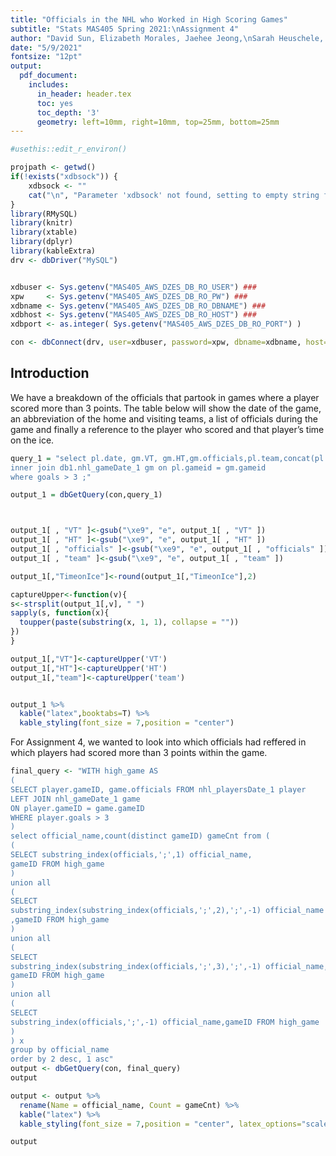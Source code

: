 ```yaml
---
title: "Officials in the NHL who Worked in High Scoring Games"
subtitle: "Stats MAS405 Spring 2021:\nAssignment 4"
author: "David Sun, Elizabeth Morales, Jaehee Jeong,\nSarah Heuschele, Tyler Chun, Yolanda Jin"
date: "5/9/2021"
fontsize: "12pt"
output: 
  pdf_document: 
    includes:
      in_header: header.tex
      toc: yes
      toc_depth: '3'
      geometry: left=10mm, right=10mm, top=25mm, bottom=25mm
---
```


```r
#usethis::edit_r_environ()

projpath <- getwd()
if(!exists("xdbsock")) {
    xdbsock <- ""
    cat("\n", "Parameter 'xdbsock' not found, setting to empty string for general usage", "\n")
}
library(RMySQL)
library(knitr)
library(xtable)
library(dplyr)
library(kableExtra)
drv <- dbDriver("MySQL")


xdbuser <- Sys.getenv("MAS405_AWS_DZES_DB_RO_USER") ### 
xpw     <- Sys.getenv("MAS405_AWS_DZES_DB_RO_PW") ### 
xdbname <- Sys.getenv("MAS405_AWS_DZES_DB_RO_DBNAME") ### 
xdbhost <- Sys.getenv("MAS405_AWS_DZES_DB_RO_HOST") ###
xdbport <- as.integer( Sys.getenv("MAS405_AWS_DZES_DB_RO_PORT") )

con <- dbConnect(drv, user=xdbuser, password=xpw, dbname=xdbname, host=xdbhost, port=xdbport, unix.sock=xdbsock)
```
## Introduction

We have a breakdown of the officials that partook in games where a player scored more than 3 points. The table below will show the date of the game, an abbreviation of the home and visiting teams, a list of officials during the game and finally a reference to the player who scored and that player’s time on the ice.

```r
query_1 = "select pl.date, gm.VT, gm.HT,gm.officials,pl.team,concat(pl.firstname,' ',pl.lastname) as First_Lastname,pl.timeonice TimeonIce,pl.goals from db1.nhl_playersDate_1 pl 
inner join db1.nhl_gameDate_1 gm on pl.gameid = gm.gameid
where goals > 3	;"

output_1 = dbGetQuery(con,query_1)



output_1[ , "VT" ]<-gsub("\xe9", "e", output_1[ , "VT" ])
output_1[ , "HT" ]<-gsub("\xe9", "e", output_1[ , "HT" ])
output_1[ , "officials" ]<-gsub("\xe9", "e", output_1[ , "officials" ])
output_1[ , "team" ]<-gsub("\xe9", "e", output_1[ , "team" ])

output_1[,"TimeonIce"]<-round(output_1[,"TimeonIce"],2)

captureUpper<-function(v){
s<-strsplit(output_1[,v], " ")
sapply(s, function(x){
  toupper(paste(substring(x, 1, 1), collapse = ""))
})
}

output_1[,"VT"]<-captureUpper('VT')
output_1[,"HT"]<-captureUpper('HT')
output_1[,"team"]<-captureUpper('team')


output_1 %>%
  kable("latex",booktabs=T) %>%
  kable_styling(font_size = 7,position = "center")


```


<!--
%In the NHL, many officials will work together on a game. We were more curious in breaking apart the officials and looking at how many games each individual official worked.
-->

For Assignment 4, we wanted to look into which officials had reffered in which players had scored more than 3 points within the game.

```r
final_query <- "WITH high_game AS
(
SELECT player.gameID, game.officials FROM nhl_playersDate_1 player
LEFT JOIN nhl_gameDate_1 game
ON player.gameID = game.gameID
WHERE player.goals > 3
)
select official_name,count(distinct gameID) gameCnt from (
(
SELECT substring_index(officials,';',1) official_name,
gameID FROM high_game
)
union all
(
SELECT
substring_index(substring_index(officials,';',2),';',-1) official_name
,gameID FROM high_game
)
union all
(
SELECT
substring_index(substring_index(officials,';',3),';',-1) official_name,
gameID FROM high_game
)
union all
(
SELECT
substring_index(officials,';',-1) official_name,gameID FROM high_game
)
) x
group by official_name
order by 2 desc, 1 asc"
output <- dbGetQuery(con, final_query)
output
```


```r
output <- output %>%
  rename(Name = official_name, Count = gameCnt) %>%
  kable("latex") %>%
  kable_styling(font_size = 7,position = "center", latex_options="scale_down")  

output
```



